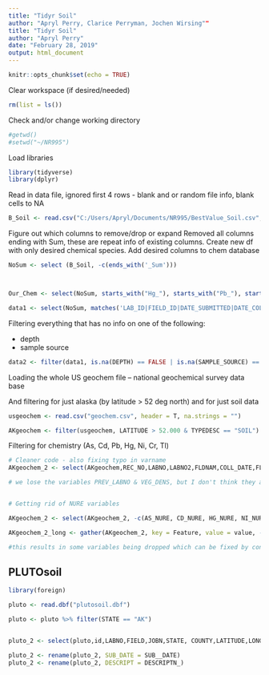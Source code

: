 ---
title: "Tidyr Soil"
author: "Apryl Perry, Clarice Perryman, Jochen Wirsing""
title: "Tidyr Soil"
author: "Apryl Perry"
date: "February 28, 2019"
output: html_document
---

```{r setup, include=FALSE}
knitr::opts_chunk$set(echo = TRUE)
```

Clear workspace (if desired/needed)
```{r}
rm(list = ls())
```

Check and/or change working directory
```{r}
#getwd()
#setwd("~/NR995")
```

Load libraries
```{r}
library(tidyverse)
library(dplyr)

```

Read in data file, ignored first 4 rows - blank and or random file info, blank cells to NA
```{r}
B_Soil <- read.csv("C:/Users/Apryl/Documents/NR995/BestValue_Soil.csv", header = TRUE, skip = 4, na.strings = c(NA, ""))
```

Figure out which columns to remove/drop or expand 
Removed all columns ending with Sum, these are repeat info of existing columns. Create new df with only desired chemical species.  Add desired columns to chem database
```{r}
NoSum <- select (B_Soil, -c(ends_with('_Sum')))



Our_Chem <- select(NoSum, starts_with("Hg_"), starts_with("Pb_"), starts_with("Ni_"), starts_with('As') , starts_with('Cd'), starts_with('Pb'), starts_with('Ti'))

data1 <- select(NoSum, matches('LAB_ID|FIELD_ID|DATE_SUBMITTED|DATE_COLLECT|LATITUDE|LONGITUDE|QUAD|SPHEROID|DATUM|DEPTH|SAMPLE_SOURCE|LOCATE_DESC|PRIMARY_CLASS|SAMPLE_COMMENT|SAMPLE_ZONE|HORIZON|ORGANICS|DRAINAGE|PREP|Hg_|Pb_|Ni_|As_|Cd_|Cr_|Tl_'))


```


Filtering everything that has no info on one of the following:

* depth
* sample source

```{r latlon_depth}

data2 <- filter(data1, is.na(DEPTH) == FALSE | is.na(SAMPLE_SOURCE) == FALSE)


```


Loading the whole US geochem file -- national geochemical survey data base

And filtering for just alaska (by latitude > 52 deg north) and for just soil data

```{r load_us_geochem}

usgeochem <- read.csv("geochem.csv", header = T, na.strings = "")

AKgeochem <- filter(usgeochem, LATITUDE > 52.000 & TYPEDESC == "SOIL")


```


Filtering for chemistry (As, Cd, Pb, Hg, Ni, Cr, Tl)


```{r chemfilter}


# Cleaner code - also fixing typo in varname
AKgeochem_2 <- select(AKgeochem,REC_NO,LABNO,LABNO2,FLDNAM,COLL_DATE,FLDNAM_AN,DESCRIPT,SOIL_HORIZ,SETTING,DATUM,LATITUDE,LONGITUDE,CONTAMSOU,CONTAMPOT,CONTAMDEGR,VEG,ANAL_NOTES,QUAD24CODE,FIPS,CATEGORY,TYPEDESC, matches('HG_|PB_|NI_|AS_|CD_|CR_|TL_'))

# we lose the variables PREV_LABNO & VEG_DENS, but I don't think they are wanted anyway


# Getting rid of NURE variables

AKgeochem_2 <- select(AKgeochem_2, -c(AS_NURE, CD_NURE, HG_NURE, NI_NURE, PB_NURE))


```



```{r longform1}

AKgeochem_2_long <- gather(AKgeochem_2, key = Feature, value = value, -REC_NO)

#this results in some variables being dropped which can be fixed by converting them into characters and then - after turning everything in long form - switching them back into factors with levels. This is why I tagged the uploaded file "Caution"

```


## PLUTOsoil

```{r reading_pluto}

library(foreign)

pluto <- read.dbf("plutosoil.dbf")

pluto <- pluto %>% filter(STATE == "AK")


pluto_2 <- select(pluto,id,LABNO,FIELD,JOBN,STATE, COUNTY,LATITUDE,LONGITUDE,MAT,DESCRIPTN_,NAME,SUB__DATE,B12, B13, B20, B21, B22, TOA, matches('HG_|Q_HG|PB_|Q_PB|NI_|Q_NI|AS_|Q_AS|CD_|Q_CD|CR_|Q_CR|TL_|Q_TL'))

pluto_2 <- rename(pluto_2, SUB_DATE = SUB__DATE)
pluto_2 <- rename(pluto_2, DESCRIPT = DESCRIPTN_)

```


